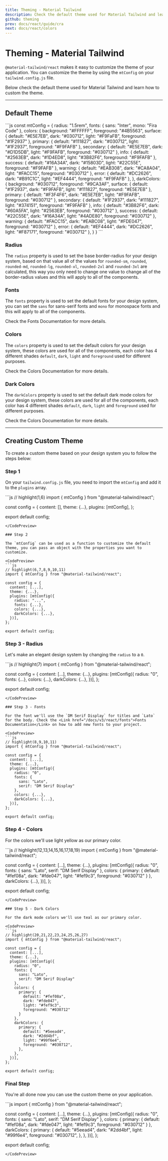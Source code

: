 ```yaml
---
title: Theming - Material Tailwind
description: Check the default theme used for Material Tailwind and learn how to custom the theme.
github: theming
prev: docs/react/guide/cra
next: docs/react/colors
---
```


# Theming - Material Tailwind

`@material-tailwind/react` makes it easy to customize the theme of your application. You can customize the theme by using the `mtConfig` on your `tailwind.config.js` file.

Below check the default theme used for Material Tailwind and learn how to custom the theme.

---

## Default Theme

<CodePreview>
```js
const mtConfig = {
  radius: "1.5rem",
  fonts: {
    sans: "Inter",
    mono: "Fira Code"
  },
  colors: {
    background: "#FFFFFF",
    foreground: "#4B5563",
    surface: {
      default: "#E5E7EB",
      dark: "#030712",
      light: "#F9FaFB",
      foreground: "#1F2937"
    },
    primary: {
      default: "#111827",
      dark: "#030712",
      light: "#1F2937",
      foreground: "#F9FAFB"
    },
    secondary: {
      default: "#E5E7EB",
      dark: "#D1D5DB",
      light: "#F9FAFB",
      foreground: "#030712"
    },
    info: {
      default: "#2563EB",
      dark: "#1D4ED8",
      light: "#3B82F6",
      foreground: "#F9FAFB"
    },
    success: {
      default: "#16A34A",
      dark: "#15803D",
      light: "#22C55E",
      foreground: "#F9FAFB"
    },
    warning: {
      default: "#EAB308",
      dark: "#CA8A04",
      light: "#FACC15",
      foreground: "#030712"
    },
    error: {
      default: "#DC2626",
      dark: "#B91C1C",
      light: "#EF4444",
      foreground: "#F9FAFB"
    },
  },
  darkColors: {
    background: "#030712",
    foreground: "#9CA3AF",
    surface: {
      default: "#1F2937",
      dark: "#F9FAFB",
      light: "#111827",
      foreground: "#E5E7EB"
    },
    primary: {
      default: "#F3F4F6",
      dark: "#E5E7EB",
      light: "#F9FAFB",
      foreground: "#030712"
    },
    secondary: {
      default: "#1F2937",
      dark: "#111827",
      light: "#374151",
      foreground: "#F9FAFB"
    },
    info: {
      default: "#3B82F6",
      dark: "#60A5FA",
      light: "#2563EB",
      foreground: "#030712"
    },
    success: {
      default: "#22C55E",
      dark: "#16A34A",
      light: "#4ADE80",
      foreground: "#030712"
    },
    warning: {
      default: "#FACC15",
      dark: "#EABC08",
      light: "#FDE047",
      foreground: "#030712"
    },
    error: {
      default: "#EF4444",
      dark: "#DC2626",
      light: "#F87171",
      foreground: "#030712"
    },
  }
}
```
</CodePreview>

### Radius

The `radius` property is used to set the base border-radius for your design system, based on that value all of the values for `rounded-sm`, `rounded`, `rounded-md`, `rounded-lg`, `rounded-xl`, `rounded-2xl` and `rounded-3xl` are calculated, this way you only need to change one value to change all of the border-radius values and this will apply to all of the components.

### Fonts

The `fonts` property is used to set the default fonts for your design system, you can set the `sans` for sans-serif fonts and `mono` for monospace fonts and this will apply to all of the components.

Check the <Link href="/docs/v3/react/fonts">Fonts Documentation</Link> for more details.

### Colors

The `colors` property is used to set the default colors for your design system, these colors are used for all of the components, each color has 4 different shades `default`, `dark`, `light` and `foreground` used for different purposes.

Check the <Link href="/docs/v3/react/colors#light-mode-color-palette">Colors Documentation</Link> for more details.

### Dark Colors

The `darkColors` property is used to set the default dark mode colors for your design system, these colors are used for all of the components, each color has 4 different shades `default`, `dark`, `light` and `foreground` used for different purposes.

Check the <Link href="/docs/v3/react/colors#dark-mode-color-palette">Colors Documentation</Link> for more details.

---

## Creating Custom Theme

To create a custom theme based on your design system you to follow the steps below:

### Step 1

On your `tailwind.config.js` file, you need to import the `mtConfig` and add it to the `plugins` array.

<CodePreview>
```js
// highlight(1,6)
import { mtConfig } from "@material-tailwind/react";
 
const config = {
  content: [],
  theme: {...},
  plugins: [mtConfig],
};
 
export default config;
```
</CodePreview>

### Step 2

The `mtConfig` can be used as a function to customize the default theme, you can pass an object with the properties you want to customize.

<CodePreview>
```js
// highlight(6,7,8,9,10,11)
import { mtConfig } from "@material-tailwind/react";
 
const config = {
  content: [...],
  theme: {...},
  plugins: [mtConfig({
    radius: "...",
    fonts: {...},
    colors: {...},
    darkColors: {...},
  })],
};
 
export default config;
```
</CodePreview>

### Step 3 - Radius

Let's make an elegant design system by changing the `radius` to a `0`.

<CodePreview>
```js
// highlight(7)
import { mtConfig } from "@material-tailwind/react";
 
const config = {
  content: [...],
  theme: {...},
  plugins: [mtConfig({
    radius: "0",
    fonts: {...},
    colors: {...},
    darkColors: {...},
  })],
};
 
export default config;
```
</CodePreview>

### Step 3 - Fonts

For the font we'll use the `DM Serif Display` for titles and `Lato` for the body. Check the <Link href="/docs/v3/react/fonts">Fonts Documentation</Link> on how to add new fonts to your project.

<CodePreview>
```js
// highlight(8,9,10,11)
import { mtConfig } from "@material-tailwind/react";
 
const config = {
  content: [...],
  theme: {...},
  plugins: [mtConfig({
    radius: "0",
    fonts: {
      sans: "Lato",
      serif: "DM Serif Display"
    },
    colors: {...},
    darkColors: {...},
  })],
};
 
export default config;
```
</CodePreview>

### Step 4 - Colors

For the colors we'll use light yellow as our primary color. 

<CodePreview>
```js
// highlight(12,13,14,15,16,17,18,19)
import { mtConfig } from "@material-tailwind/react";
 
const config = {
  content: [...],
  theme: {...},
  plugins: [mtConfig({
    radius: "0",
    fonts: {
      sans: "Lato",
      serif: "DM Serif Display"
    },
    colors: {
      primary: {
        default: "#fef08a",
        dark: "#fde047",
        light: "#fef9c3",
        foreground: "#030712"
      }
    },
    darkColors: {...},
  })],
};
 
export default config;
```
</CodePreview>

### Step 5 - Dark Colors 

For the dark mode colors we'll use teal as our primary color. 

<CodePreview>
```js
// highlight(20,21,22,23,24,25,26,27)
import { mtConfig } from "@material-tailwind/react";
 
const config = {
  content: [...],
  theme: {...},
  plugins: [mtConfig({
    radius: "0",
    fonts: {
      sans: "Lato",
      serif: "DM Serif Display"
    },
    colors: {
      primary: {
        default: "#fef08a",
        dark: "#fde047",
        light: "#fef9c3",
        foreground: "#030712"
      }
    },
    darkColors: {
      primary: {
        default: "#5eead4",
        dark: "#2dd4bf",
        light: "#99f6e4",
        foreground: "#030712",
      },
    },
  })],
};
 
export default config;
```
</CodePreview>

### Final Step

You're all done now you can use the custom theme on your application.

<CodePreview>
```js
import { mtConfig } from "@material-tailwind/react";
 
const config = {
  content: [...],
  theme: {...},
  plugins: [mtConfig({
    radius: "0",
    fonts: {
      sans: "Lato",
      serif: "DM Serif Display"
    },
    colors: {
      primary: {
        default: "#fef08a",
        dark: "#fde047",
        light: "#fef9c3",
        foreground: "#030712"
      }
    },
    darkColors: {
      primary: {
        default: "#5eead4",
        dark: "#2dd4bf",
        light: "#99f6e4",
        foreground: "#030712",
      },
    },
  })],
};
 
export default config;
```
</CodePreview>